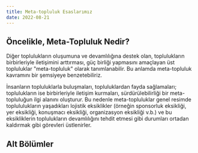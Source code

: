 ```yaml
---
title: Meta-topluluk Esaslarımız
date: 2022-08-21
---
```


## Öncelikle, Meta-Topluluk Nedir?

Diğer toplulukların oluşumuna ve devamlılığına destek olan, toplulukların
birbirleriyle iletişimini arttırması, güç birliği yapmasını amaçlayan üst
topluluklar "meta-topluluk" olarak tanımlanabilir. Bu anlamda meta-topluluk
kavramını bir şemsiyeye benzetebiliriz.

İnsanların topluluklarla buluşmaları, topluluklardan fayda sağlamaları;
toplulukların ise birbirleriyle iletişim kurmaları, sürdürülebilirliği
bir meta-topluluğun ilgi alanını oluşturur. Bu nedenle meta-topluluklar
genel resimde toplululukların yaşadıkları lojistik eksiklikler (örneğin
sponsorluk eksikliği, yer eksikliği, konuşmacı eksikliği, organizasyon
eksikliği v.b.) ve bu eksikliklerin toplulukların devamlılığını tehdit
etmesi gibi durumları ortadan kaldırmak gibi görevleri üstlenirler.

## Alt Bölümler

<GuideCard
  imageUri="/content/community.svg"
  imageAltText="community"
  link="./services/"
  textAlignment="right"
  title="Topluluklara Ne Sunuyoruz?"
  description="Organizasyonlara ve geliştiricilere sağladığımız katkılar"
/>
